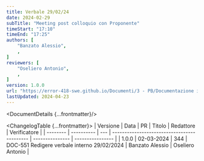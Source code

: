 ```yaml
---
title: Verbale 29/02/24
date: 2024-02-29
subTitle: "Meeting post colloquio con Proponente"
timeStart: "17:10"
timeEnd: "17:25"
authors: [
	"Banzato Alessio",
	,
]
reviewers: [
	"Oseliero Antonio",
	,
]
version: 1.0.0
url: "https://error-418-swe.github.io/Documenti/3 - PB/Documentazione interna/Verbali/24-02-29_v1.0.0.pdf"
lastUpdated: 2024-04-23
---
```



<DocumentDetails {...frontmatter}/>

<ChangelogTable {...frontmatter}>
| Versione | Data       | PR  | Titolo                                      | Redattore       | Verificatore     |
| -------- | ---------- | --- | ------------------------------------------- | --------------- | ---------------- |
| 1.0.0    | 02-03-2024 | 344 | DOC-551 Redigere verbale interno 29/02/2024 | Banzato Alessio | Oseliero Antonio |
</ChangelogTable>

